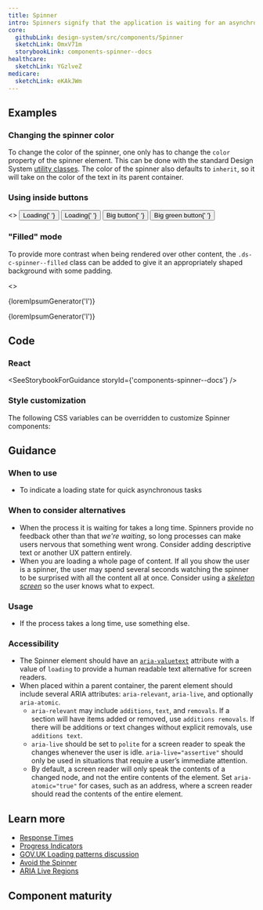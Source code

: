 ```yaml
---
title: Spinner
intro: Spinners signify that the application is waiting for an asynchronous operation to complete.
core:
  githubLink: design-system/src/components/Spinner
  sketchLink: OmxV71m
  storybookLink: components-spinner--docs
healthcare:
  sketchLink: YGzlveZ
medicare:
  sketchLink: eKAkJWm
---
```



## Examples

<StorybookExample componentName="spinner" storyId="components-spinner--default-spinner" />

### Changing the spinner color

To change the color of the spinner, one only has to change the `color` property of the spinner element. This can be done with the standard Design System [utility classes](/foundation/color/). The color of the spinner also defaults to `inherit`, so it will take on the color of the text in its parent container.

### Using inside buttons

<EmbeddedExample>
  <>
    <Button className="ds-u-margin-right--2">
      <Spinner size="small" /> Loading{' '}
    </Button>
    <Button variation="primary" className="ds-u-margin-right--2">
      <Spinner size="small" inversed /> Loading{' '}
    </Button>
    <Button size="big" className="ds-u-margin-right--2">
      <Spinner /> Big button{' '}
    </Button>
    <Button size="big" variation="success" className="ds-u-margin-right--2">
      <Spinner /> Big green button{' '}
    </Button>
  </>
</EmbeddedExample>

### "Filled" mode

To provide more contrast when being rendered over other content, the `.ds-c-spinner--filled` class can be added to give it an appropriately shaped background with some padding.

<EmbeddedExample>
  <>
    <div
      class="ds-u-fill--background-inverse ds-u-color--base-inverse ds-u-padding--2"
      style="position: relative"
    >
      <p>{loremIpsumGenerator('l')}</p>
      <div
        class="ds-u-display--flex ds-u-justify-content--center ds-u-align-items--center"
        style="position: absolute; width: 100%; height: 100%; top: 0; left: 0"
      >
        <Spinner filled aria-valuetext="Loading" />
      </div>
    </div>
    <div class="ds-u-padding--2" style="position: relative">
      <p>{loremIpsumGenerator('l')}</p>
      <div
        class="ds-u-display--flex ds-u-justify-content--center ds-u-align-items--center"
        style="position: absolute; width: 100%; height: 100%; top: 0; left: 0"
      >
        <Spinner filled inversed aria-valuetext="Loading" />
      </div>
    </div>
  </>
</EmbeddedExample>

## Code

### React

<SeeStorybookForGuidance storyId={'components-spinner--docs'} />

### Style customization

The following CSS variables can be overridden to customize Spinner components:

<ComponentThemeOptions componentname="spinner" />

## Guidance

### When to use

- To indicate a loading state for quick asynchronous tasks

### When to consider alternatives

- When the process it is waiting for takes a long time. Spinners provide no feedback other than that _we're waiting_, so long processes can make users nervous that something went wrong. Consider adding descriptive text or another UX pattern entirely.
- When you are loading a whole page of content. If all you show the user is a spinner, the user may spend several seconds watching the spinner to be surprised with all the content all at once. Consider using a [_skeleton screen_](https://www.lukew.com/ff/entry.asp?1797) so the user knows what to expect.

### Usage

- If the process takes a long time, use something else.

### Accessibility

- The Spinner element should have an [`aria-valuetext`](https://developer.mozilla.org/en-US/docs/Web/Accessibility/ARIA/Attributes/aria-valuetext) attribute with a value of `loading` to provide a human readable text alternative for screen readers.
- When placed within a parent container, the parent element should include several ARIA attributes: `aria-relevant`, `aria-live`, and optionally `aria-atomic`.
  - `aria-relevant` may include `additions`, `text`, and `removals`. If a section will have items added or removed, use `additions removals`. If there will be additions or text changes without explicit removals, use `additions text`.
  - `aria-live` should be set to `polite` for a screen reader to speak the changes whenever the user is idle. `aria-live="assertive"` should only be used in situations that require a user&rsquo;s immediate attention.
  - By default, a screen reader will only speak the contents of a changed node, and not the entire contents of the element. Set `aria-atomic="true"` for cases, such as an address, where a screen reader should read the contents of the entire element.

## Learn more

- [Response Times](https://www.nngroup.com/articles/response-times-3-important-limits/)
- [Progress Indicators](https://www.nngroup.com/articles/progress-indicators/)
- [GOV.UK Loading patterns discussion](https://paper.dropbox.com/doc/Loading-patterns-v0x8Xych1PbZQXOlbP3L6)
- [Avoid the Spinner](https://www.lukew.com/ff/entry.asp?1797)
- [ARIA Live Regions](https://developer.mozilla.org/en-US/docs/Web/Accessibility/ARIA/ARIA_Live_Regions)

## Component maturity

<MaturityChecklist
  a11yStandards={true}
  color={true}
  forcedColors={true}
  screenReaders={true}
  keyboardNavigable={true}
  storybook={true}
  responsive={true}
  spanish={true}
  completeUiKit={false}
  responsiveUiKit={false}
  tokensInCode={true}
  tokensInSketch={true}
/>
